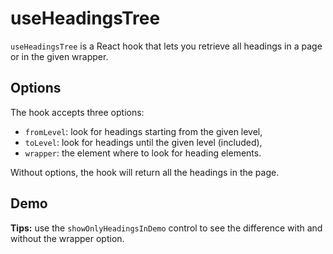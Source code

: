 
<Meta of={UseHeadingsTreeStories} />

# useHeadingsTree

`useHeadingsTree` is a React hook that lets you retrieve all headings in a page or in the given wrapper.

## Options

The hook accepts three options:

- `fromLevel`: look for headings starting from the given level,
- `toLevel`: look for headings until the given level (included),
- `wrapper`: the element where to look for heading elements.

Without options, the hook will return all the headings in the page.

## Demo

**Tips:** use the `showOnlyHeadingsInDemo` control to see the difference with and without the wrapper option.

<Primary />

<Controls />
